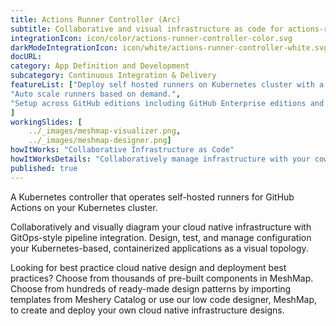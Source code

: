 ```yaml
---
title: Actions Runner Controller (Arc)  
subtitle: Collaborative and visual infrastructure as code for actions-runner-controller
integrationIcon: icon/color/actions-runner-controller-color.svg
darkModeIntegrationIcon: icon/white/actions-runner-controller-white.svg
docURL: 
category: App Definition and Development
subcategory: Continuous Integration & Delivery
featureList: ["Deploy self hosted runners on Kubernetes cluster with a simple set of commands.",
"Auto scale runners based on demand.",
"Setup across GitHub editions including GitHub Enterprise editions and GitHub Enterprise Cloud."
]
workingSlides: [
    ../_images/meshmap-visualizer.png,
    ../_images/meshmap-designer.png]
howItWorks: "Collaborative Infrastructure as Code"
howItWorksDetails: "Collaboratively manage infrastructure with your coworkers synchronously sharing the same designs."
published: true
---
```

<p>
    A Kubernetes controller that operates self-hosted runners for GitHub Actions on your Kubernetes cluster.
</p>
<p>
    Collaboratively and visually diagram your cloud native infrastructure with GitOps-style pipeline integration. Design, test, and manage configuration your Kubernetes-based, containerized applications as a visual topology.
</p>
<p>
    Looking for best practice cloud native design and deployment best practices? Choose from thousands of pre-built components in MeshMap. Choose from hundreds of ready-made design patterns by importing templates from Meshery Catalog or use our low code designer, MeshMap, to create and deploy your own cloud native infrastructure designs.
</p>